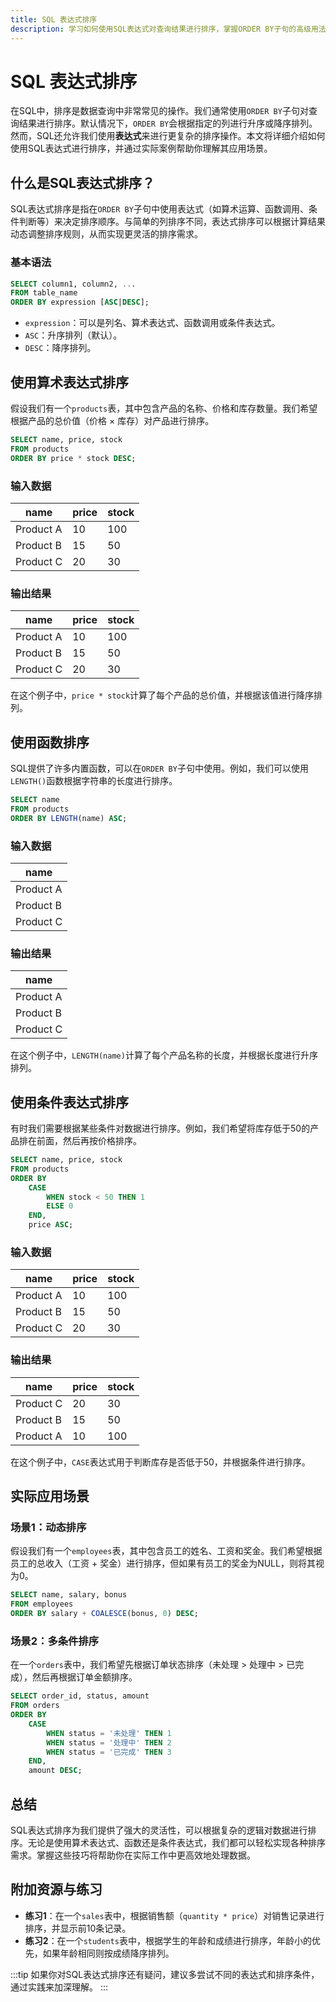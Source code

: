 ```yaml
---
title: SQL 表达式排序
description: 学习如何使用SQL表达式对查询结果进行排序，掌握ORDER BY子句的高级用法，包括使用表达式、函数和条件排序。
---
```


# SQL 表达式排序

在SQL中，排序是数据查询中非常常见的操作。我们通常使用`ORDER BY`子句对查询结果进行排序。默认情况下，`ORDER BY`会根据指定的列进行升序或降序排列。然而，SQL还允许我们使用**表达式**来进行更复杂的排序操作。本文将详细介绍如何使用SQL表达式进行排序，并通过实际案例帮助你理解其应用场景。

## 什么是SQL表达式排序？

SQL表达式排序是指在`ORDER BY`子句中使用表达式（如算术运算、函数调用、条件判断等）来决定排序顺序。与简单的列排序不同，表达式排序可以根据计算结果动态调整排序规则，从而实现更灵活的排序需求。

### 基本语法

```sql
SELECT column1, column2, ...
FROM table_name
ORDER BY expression [ASC|DESC];
```

- `expression`：可以是列名、算术表达式、函数调用或条件表达式。
- `ASC`：升序排列（默认）。
- `DESC`：降序排列。

## 使用算术表达式排序

假设我们有一个`products`表，其中包含产品的名称、价格和库存数量。我们希望根据产品的总价值（价格 × 库存）对产品进行排序。

```sql
SELECT name, price, stock
FROM products
ORDER BY price * stock DESC;
```

### 输入数据

| name       | price | stock |
|------------|-------|-------|
| Product A  | 10    | 100   |
| Product B  | 15    | 50    |
| Product C  | 20    | 30    |

### 输出结果

| name       | price | stock |
|------------|-------|-------|
| Product A  | 10    | 100   |
| Product B  | 15    | 50    |
| Product C  | 20    | 30    |

在这个例子中，`price * stock`计算了每个产品的总价值，并根据该值进行降序排列。

## 使用函数排序

SQL提供了许多内置函数，可以在`ORDER BY`子句中使用。例如，我们可以使用`LENGTH()`函数根据字符串的长度进行排序。

```sql
SELECT name
FROM products
ORDER BY LENGTH(name) ASC;
```

### 输入数据

| name       |
|------------|
| Product A  |
| Product B  |
| Product C  |

### 输出结果

| name       |
|------------|
| Product A  |
| Product B  |
| Product C  |

在这个例子中，`LENGTH(name)`计算了每个产品名称的长度，并根据长度进行升序排列。

## 使用条件表达式排序

有时我们需要根据某些条件对数据进行排序。例如，我们希望将库存低于50的产品排在前面，然后再按价格排序。

```sql
SELECT name, price, stock
FROM products
ORDER BY 
    CASE 
        WHEN stock < 50 THEN 1 
        ELSE 0 
    END,
    price ASC;
```

### 输入数据

| name       | price | stock |
|------------|-------|-------|
| Product A  | 10    | 100   |
| Product B  | 15    | 50    |
| Product C  | 20    | 30    |

### 输出结果

| name       | price | stock |
|------------|-------|-------|
| Product C  | 20    | 30    |
| Product B  | 15    | 50    |
| Product A  | 10    | 100   |

在这个例子中，`CASE`表达式用于判断库存是否低于50，并根据条件进行排序。

## 实际应用场景

### 场景1：动态排序

假设我们有一个`employees`表，其中包含员工的姓名、工资和奖金。我们希望根据员工的总收入（工资 + 奖金）进行排序，但如果有员工的奖金为NULL，则将其视为0。

```sql
SELECT name, salary, bonus
FROM employees
ORDER BY salary + COALESCE(bonus, 0) DESC;
```

### 场景2：多条件排序

在一个`orders`表中，我们希望先根据订单状态排序（未处理 > 处理中 > 已完成），然后再根据订单金额排序。

```sql
SELECT order_id, status, amount
FROM orders
ORDER BY 
    CASE 
        WHEN status = '未处理' THEN 1
        WHEN status = '处理中' THEN 2
        WHEN status = '已完成' THEN 3
    END,
    amount DESC;
```

## 总结

SQL表达式排序为我们提供了强大的灵活性，可以根据复杂的逻辑对数据进行排序。无论是使用算术表达式、函数还是条件表达式，我们都可以轻松实现各种排序需求。掌握这些技巧将帮助你在实际工作中更高效地处理数据。

## 附加资源与练习

- **练习1**：在一个`sales`表中，根据销售额（`quantity * price`）对销售记录进行排序，并显示前10条记录。
- **练习2**：在一个`students`表中，根据学生的年龄和成绩进行排序，年龄小的优先，如果年龄相同则按成绩降序排列。

:::tip
如果你对SQL表达式排序还有疑问，建议多尝试不同的表达式和排序条件，通过实践来加深理解。
:::